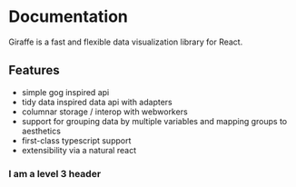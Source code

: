 # Documentation

Giraffe is a fast and flexible data visualization library for React.

## Features

- simple gog inspired api
- tidy data inspired data api with adapters
- columnar storage / interop with webworkers
- support for grouping data by multiple variables and mapping groups to aesthetics
- first-class typescript support
- extensibility via a natural react

### I am a level 3 header
